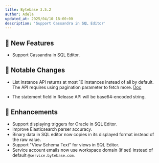 ```yaml
---
title: Bytebase 3.5.2
author: Adela
updated_at: 2025/04/10 18:00:00
description: 'Support Cassandra in SQL Editor'
---
```



## 🚀 New Features

- Support Cassandra in SQL Editor.

## 🔔 Notable Changes

- List instance API returns at most 10 instances instead of all by default. The API requires using pagination parameter to fetch more. [Doc](https://api.bytebase.com/#tag/instanceservice/GET/v1/instances)

- The statement field in Release API will be base64-encoded string. 

## 🎄 Enhancements

- Support displaying triggers for Oracle in SQL Editor.
- Improve Elasticsearch parser accuracy.
- Binary data in SQL editor now copies in its displayed format instead of the raw value.
- Support "View Schema Text" for views in SQL Editor.
- Service account emails now use workspace domain (if set) instead of default `@service.bytebase.com`.

<InstallUpgrade />
